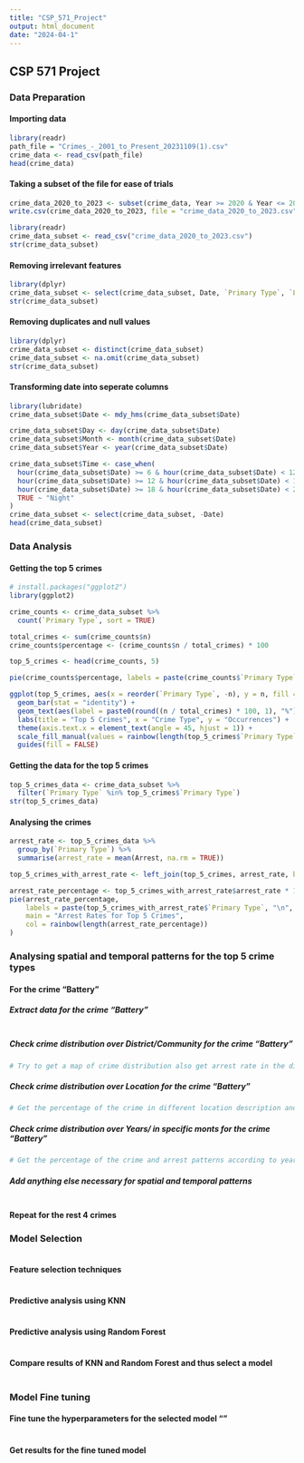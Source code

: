 ---
title: "CSP_571_Project"
output: html_document
date: "2024-04-1"
---

## CSP 571 Project

### Data Preparation

#### Importing data

```{r}
library(readr)
path_file = "Crimes_-_2001_to_Present_20231109(1).csv"
crime_data <- read_csv(path_file)
head(crime_data)
```
#### Taking a subset of the file for ease of trials
```{r}
crime_data_2020_to_2023 <- subset(crime_data, Year >= 2020 & Year <= 2023)
write.csv(crime_data_2020_to_2023, file = "crime_data_2020_to_2023.csv", row.names = FALSE)
```
```{r}
library(readr)
crime_data_subset <- read_csv("crime_data_2020_to_2023.csv")
str(crime_data_subset)
```
#### Removing irrelevant features
```{r}
library(dplyr)
crime_data_subset <- select(crime_data_subset, Date, `Primary Type`, `Location Description`, District, `Community Area`, Arrest)
str(crime_data_subset)
```
#### Removing duplicates and null values
```{r}
library(dplyr)
crime_data_subset <- distinct(crime_data_subset)
crime_data_subset <- na.omit(crime_data_subset)
str(crime_data_subset)
```
#### Transforming date into seperate columns
```{r}
library(lubridate)
crime_data_subset$Date <- mdy_hms(crime_data_subset$Date)

crime_data_subset$Day <- day(crime_data_subset$Date)
crime_data_subset$Month <- month(crime_data_subset$Date)
crime_data_subset$Year <- year(crime_data_subset$Date)

crime_data_subset$Time <- case_when(
  hour(crime_data_subset$Date) >= 6 & hour(crime_data_subset$Date) < 12 ~ "Morning",
  hour(crime_data_subset$Date) >= 12 & hour(crime_data_subset$Date) < 18 ~ "Afternoon",
  hour(crime_data_subset$Date) >= 18 & hour(crime_data_subset$Date) < 24 ~ "Evening",
  TRUE ~ "Night"
)
crime_data_subset <- select(crime_data_subset, -Date)
head(crime_data_subset)
```
### Data Analysis

#### Getting the top 5 crimes
```{r}
# install.packages("ggplot2")
library(ggplot2)

crime_counts <- crime_data_subset %>%
  count(`Primary Type`, sort = TRUE)

total_crimes <- sum(crime_counts$n)
crime_counts$percentage <- (crime_counts$n / total_crimes) * 100

top_5_crimes <- head(crime_counts, 5)

pie(crime_counts$percentage, labels = paste(crime_counts$`Primary Type`, "\n", round(crime_counts$percentage, 1), "%"), col = rainbow(length(top_5_crimes$`Primary Type`)), main = "Occurrences of Crime", cex = 0.5)

ggplot(top_5_crimes, aes(x = reorder(`Primary Type`, -n), y = n, fill = `Primary Type`)) +
  geom_bar(stat = "identity") +
  geom_text(aes(label = paste0(round((n / total_crimes) * 100, 1), "%")), vjust = -0.5, size = 3) +
  labs(title = "Top 5 Crimes", x = "Crime Type", y = "Occurrences") +
  theme(axis.text.x = element_text(angle = 45, hjust = 1)) +
  scale_fill_manual(values = rainbow(length(top_5_crimes$`Primary Type`))) +
  guides(fill = FALSE)
```
#### Getting the data for the top 5 crimes
```{r}
top_5_crimes_data <- crime_data_subset %>%
  filter(`Primary Type` %in% top_5_crimes$`Primary Type`)
str(top_5_crimes_data)
```
#### Analysing the crimes
```{r}
arrest_rate <- top_5_crimes_data %>%
  group_by(`Primary Type`) %>%
  summarise(arrest_rate = mean(Arrest, na.rm = TRUE))

top_5_crimes_with_arrest_rate <- left_join(top_5_crimes, arrest_rate, by = "Primary Type")

arrest_rate_percentage <- top_5_crimes_with_arrest_rate$arrest_rate * 100
pie(arrest_rate_percentage, 
    labels = paste(top_5_crimes_with_arrest_rate$`Primary Type`, "\n", round(arrest_rate_percentage, 2), "%"),
    main = "Arrest Rates for Top 5 Crimes",
    col = rainbow(length(arrest_rate_percentage))
)
```
### Analysing spatial and temporal patterns for the top 5 crime types

#### For the crime "Battery"

##### Extract data for the crime "Battery"
```{r}

```
##### Check crime distribution over District/Community for the crime "Battery"
```{r}
# Try to get a map of crime distribution also get arrest rate in the distribution
```
##### Check crime distribution over Location for the crime "Battery"
```{r}
# Get the percentage of the crime in different location description and output as a figure or chart. Also get arrest rate for the locations
```
##### Check crime distribution over Years/ in specific monts for the crime "Battery"
```{r}
# Get the percentage of the crime and arrest patterns according to years and months. 
```

##### Add anything else necessary for spatial and temporal patterns
```{r}

```

#### Repeat for the rest 4 crimes

### Model Selection 
```{r}

```
#### Feature selection techniques
```{r}

```
#### Predictive analysis using KNN 
```{r}

```
#### Predictive analysis using Random Forest 
```{r}

```
#### Compare results of KNN and Random Forest and thus select a model 
```{r}

```
### Model Fine tuning

#### Fine tune the hyperparameters for the selected model ""
```{r}

```
#### Get results for the fine tuned model
```{r}

```